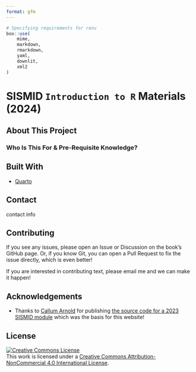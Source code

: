 ```yaml
---
format: gfm
---
```


```r
# Specifying requirements for renv
box::use(
	mime,
	markdown,
	rmarkdown,
	yaml,
	downlit,
	xml2
)
```


<!-- DO NOT EDIT THIS FILE! Edit README.qmd instead! -->

# SISMID `Introduction to R` Materials (2024)
## About This Project

### Who Is This For & Pre-Requisite Knowledge?


## Built With

- [Quarto](https://quarto.org)

## Contact

contact info

## Contributing

If you see any issues, please open an Issue or Discussion on the book's GitHub page.
Or, if you know Git, you can open a Pull Request to fix the issue directly, which is even better!

If you are interested in contributing text, please email me and we can make it happen!

## Acknowledgements

* Thanks to [Callum Arnold](https://callumarnold.com/) for publishing [the source code for a 2023 SISMID module](https://github.com/arnold-c/SISMID-Module-02_2023/tree/main) which was the basis for this website!

## License

<a rel="license" href="http://creativecommons.org/licenses/by-nc/4.0/"><img alt="Creative Commons License" style="border-width:0" src="https://i.creativecommons.org/l/by-nc/4.0/88x31.png" /></a><br />This work is licensed under a <a rel="license" href="http://creativecommons.org/licenses/by-nc/4.0/">Creative Commons Attribution-NonCommercial 4.0 International License</a>.
